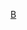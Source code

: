{{Catnav|頁面分類|...|英國足球|英格蘭足球|效力英格蘭球會的球員}}
{{Commonscat|Players of Bristol Rovers FC}}

[[Category:效力英格蘭球會的球員|B]]